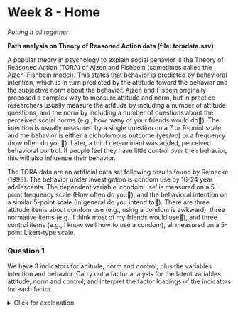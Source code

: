 # Week 8 - Home

*Putting it all together*

**Path analysis on Theory of Reasoned Action data (file: toradata.sav)**

A popular theory in psychology to explain social behavior is the Theory of Reasoned Action (TORA) of Ajzen and Fishbein (sometimes called the Ajzen-Fishbein model). This states that behavior is predicted by behavioral intention, which is in turn predicted by the attitude toward the behavior and the subjective norm about the behavior. Ajzen and Fisbein originally proposed a complex way to measure attitude and norm, but in practice researchers usually measure the attitude by including a number of attitude questions, and the norm by including a number of questions about the perceived social norms (e.g., how many of your friends would do). The intention is usually measured by a single question on a 7 or 9-point scale and the behavior is either a dichotomous outcome (yes/no) or a frequency (how often do you). Later, a third determinant was added, perceived behavioral control. If people feel they have little control over their behavior, this will also influence their behavior.

The TORA data are an artificial data set following results found by Reinecke (1998). The behavior under investigation is condom use by 16-24 year adolescents. The dependent variable ‘condom use’ is measured on a 5-point frequency scale (How often do you), and the behavioral intention on a similar 5-point scale (In general do you intend to). There are three attitude items about condom use (e.g., using a condom is awkward), three normative items (e.g., I think most of my friends would use), and three control items (e.g., I know well how to use a condom), all measured on a 5-point Likert-type scale.


### Question 1

We have 3 indicators for attitude, norm and control, plus the variables intention and behavior. Carry out a factor analysis for the latent variables attitude, norm and control, and interpret the factor loadings of the indicators for each factor.

<!--*Hint: Use* `[]; %in%`-->

<details>
  <summary>Click for explanation</summary>
```r
library(foreign)
df <- read.spss("toradata.sav", use.value.labels = FALSE, to.data.frame = TRUE)
library(lavaan)
TORA_cfa <- 'attit =~ attit1 + attit2 + attit3
             norm =~ norm1 + norm2 + norm3
             control =~ control1 + control2 + control3'

fit <- cfa(TORA_cfa, data = df)

summary(fit, fit.measures=TRUE)
```
\details

### Question 2

Set up a TORA model with attitude and norms as latent variables, both predicting behavorial intention and behavior. Analyze it. Interpret the model fit. If you find the model to fit, look at the results. How much variance does the model explain?

<details>
  <summary>Click for explanation</summary>
```r
TORA_sem <- 'attit =~ attit1 + attit2 + attit3
             norm =~ norm1 + norm2 + norm3
             
             intent ~ attit + norm
             behavior ~ intent'

fit <- sem(TORA_sem, data = df)

summary(fit, fit.measures = TRUE, rsquare = TRUE)
```
\details

### Question 3

Add control as a latent variable. Assume control has an effect on intention. Analyze this model and interpret the results. How much variance does the model explain?

<details>
  <summary>Click for explanation</summary>
  
The option `rsquare = TRUE` tells us how much variance is explained in each dependent variable:

```r
TORA_sem <- 'attit =~ attit1 + attit2 + attit3
             norm =~ norm1 + norm2 + norm3
             control =~ control1 + control2 + control3
             
             intent ~ attit + norm + control
             behavior ~ intent'

fit <- sem(TORA_sem, data = df)

summary(fit, fit.measures = TRUE, rsquare = TRUE)
```
\details

### Question 4

The TORA model forbids direct paths between attitude and norm and actual
behavior; the effect should be mediated totally by the behavioral intention. The effect of
control can be either direct or indirect; the TORA does not specify which. Test a model with both a direct and indirect effect of control on TORA and decide whether you want to keep or remove them. Decide which model you accept as the best model for these data, and explain how you decided to keep this model.

<details>
  <summary>Click for explanation</summary>
```r
TORA_dir <- 'attit =~ attit1 + attit2 + attit3
             norm =~ norm1 + norm2 + norm3
             control =~ control1 + control2 + control3
             
             intent ~ attit + norm + control
             behavior ~ intent'

TORA_ind <- 'attit =~ attit1 + attit2 + attit3
             norm =~ norm1 + norm2 + norm3
             control =~ control1 + control2 + control3
             
             intent ~ attit + norm + control
             behavior ~ intent + control'

fit_dir <- sem(TORA_dir, data = df)
fit_ind <- sem(TORA_ind, data = df)

```

To compare the models, we can use a $\chi^2$-difference test, ironically using the `ANOVA()` function:

```r
anova(fit_dir, fit_ind)
```

We can also make a table of both models' fit indices. Because that table is very large, I will select a few common fit indices by name:

```r
fit_table <- rbind(Direct = inspect(fit_dir, what = "fit.measures"),
                   Indirect = inspect(fit_ind, what = "fit.measures"))
fit_table[, c("chisq", "df", "pvalue", "cfi", "tli", "rmsea")]
```
\details

### Question 5

Use `semPlot::semPaths()` to plot both models, and check whether the picture corresponds with theory and with the way you intended to specify the model.

<details>
  <summary>Click for explanation</summary>
```r
library(semPlot)
semPaths(fit_dir, whatLabels = "est")
semPaths(fit_ind, whatLabels = "est")
```
\details

### Question 6

Before you learned about latent variables, you might have analyzed these data by computing sum or mean scores for attitude, norms, and control, and using these as observed variables in a path model. Set up a TORA model using the sum or mean scores of the variables, and compare the results with the previous analysis. Which model would you prefer, and why? 

*Hint: Use* `$; <-, [, rowMeans(), sum()`

<details>
  <summary>Click for explanation</summary>
```r
df$attit <- rowMeans(df[, c("attit1", "attit2", "attit3")])
# Or: df$norm <- rowSums(df[, c("attit1", "attit2", "attit3")])
df$norm <- rowMeans(df[, c("norm1", "norm2", "norm3")])
df$control <- rowMeans(df[, c("control1", "control2", "control3")])

TORA_obs <- 'intent ~ attit + norm + control
             behavior ~ intent'
fit_obs <- sem(TORA_obs, df)
```

The fit of this new model is worse than the model that included latent variables; unacceptably worse according to RMSEA:

```r
fit_table <- rbind(Latent   = inspect(fit_dir, what = "fit.measures"),
                   Observed = inspect(fit_obs, what = "fit.measures"))
fit_table[, c("chisq", "df", "pvalue", "cfi", "tli", "rmsea")]

```

We can also inspect the regression coefficients in both models:

```r
parameters_latent <- partable(fit_dir)
parameters_observed <- partable(fit_obs)
cbind(parameters_latent[parameters_latent$op == "~", c("lhs", "op", "rhs", "est")],
      est_obs = parameters_observed[parameters_observed$op == "~", c("est")])
```
\details
